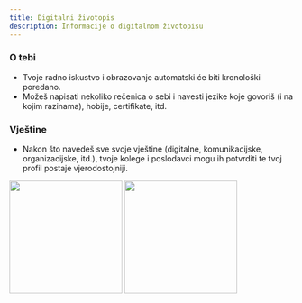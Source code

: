 ```yaml
---
title: Digitalni životopis
description: Informacije o digitalnom životopisu
---
```


### O tebi

- Tvoje radno iskustvo i obrazovanje automatski će biti kronološki poredano.
- Možeš napisati nekoliko rečenica o sebi i navesti jezike koje govoriš (i na kojim razinama), hobije, certifikate, itd.

### Vještine

- Nakon što navedeš sve svoje vještine (digitalne, komunikacijske, organizacijske, itd.), tvoje kolege i poslodavci mogu ih potvrditi te tvoj profil postaje vjerodostojniji.

<Frame>
  <img
    width="200"
    height="auto"
    style={{ borderRadius: 12, marginRight: 24 }}
    src="/images/profile.png"
  />
  <img
    width="200"
    height="auto"
    style={{ borderRadius: 12 }}
    src="/images/profile-cv.png"
  />
</Frame>

